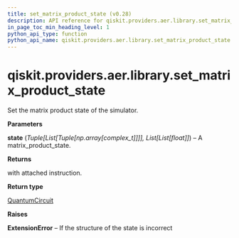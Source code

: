 ```yaml
---
title: set_matrix_product_state (v0.28)
description: API reference for qiskit.providers.aer.library.set_matrix_product_state in qiskit v0.28
in_page_toc_min_heading_level: 1
python_api_type: function
python_api_name: qiskit.providers.aer.library.set_matrix_product_state
---
```


<span id="qiskit-providers-aer-library-set-matrix-product-state" />

# qiskit.providers.aer.library.set\_matrix\_product\_state

<Function id="qiskit.providers.aer.library.set_matrix_product_state" isDedicatedPage={true} github="https://github.com/qiskit/qiskit-aer/tree/stable/0.8/qiskit/providers/aer/library/set_instructions/set_matrix_product_state.py" signature="set_matrix_product_state(self, state)">
  Set the matrix product state of the simulator.

  **Parameters**

  **state** (*Tuple\[List\[Tuple\[np.array\[complex\_t]]]], List\[List\[float]]*) – A matrix\_product\_state.

  **Returns**

  with attached instruction.

  **Return type**

  [QuantumCircuit](qiskit.circuit.QuantumCircuit "qiskit.circuit.QuantumCircuit")

  **Raises**

  **ExtensionError** – If the structure of the state is incorrect
</Function>

